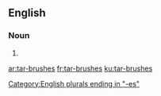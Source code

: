 {{also|tarbrushes}}
==English==

===Noun===
{{head|en|noun plural form}}

# {{plural of|tar-brush|lang=en}}

[[Category:English plurals ending in "-es"]]

[[ar:tar-brushes]]
[[fr:tar-brushes]]
[[ku:tar-brushes]]